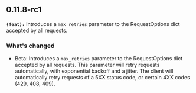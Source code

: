 ## 0.11.8-rc1
**`(feat):`** Introduces a `max_retries` parameter to the RequestOptions dict accepted by all requests.

### What's changed
- Beta: Introduces a `max_retries` parameter to the RequestOptions dict accepted by all requests. This parameter will retry requests automatically, with exponential backoff and a jitter. The client will automatically retry requests of a 5XX status code, or certain 4XX codes (429, 408, 409).

